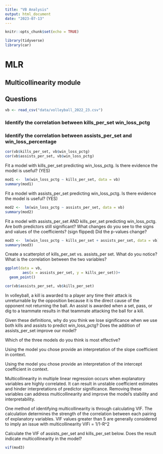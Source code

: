 ```yaml
---
title: "VB Analysis"
output: html_document
date: "2023-07-13"
---
```


```r
knitr::opts_chunk$set(echo = TRUE)

library(tidyverse)
library(car)
```

# MLR
## Multicollinearity module
## Questions

```r
vb <- read_csv("data/volleyball_2022_23.csv")
```


### Identify the correlation between kills_per_set win_loss_pctg 
### Identify the correlation between assists_per_set and win_loss_percentage
```r
cor(vb$kills_per_set, vb$win_loss_pctg)
cor(vb$assists_per_set, vb$win_loss_pctg)
```

Fit a model with kills_per_set predicting win_loss_pctg. Is there evidence the model is useful? (YES)
```r
mod1 <-  lm(win_loss_pctg ~ kills_per_set, data = vb)
summary(mod1)
```
Fit a model with assists_per_set predicting win_loss_pctg. Is there evidence the model is useful? (YES)
```r
mod2 <-  lm(win_loss_pctg ~ assists_per_set, data = vb)
summary(mod2)
```

Fit a model with assists_per_set AND kills_per_set predicting win_loss_pctg. Are both predictors still significant? What changes do you see to the signs and values of the coefficients? (sign flipped) Did the p-values change?
```r
mod3 <-  lm(win_loss_pctg ~ kills_per_set + assists_per_set, data = vb)
summary(mod3)
```

Create a scatterplot of kills_per_set vs. assists_per set. What do you notice? What is the correlation between the two variables?
```r
ggplot(data = vb,
        aes(x = assists_per_set, y = kills_per_set))+
  geom_point()
```

```r
cor(vb$assists_per_set, vb$kills_per_set)
```

In volleyball, a kill is awarded to a player any time their attack is unreturnable by the opposition because it is the direct cause of the opponent not returning the ball. An assist is awarded when a set, pass, or dig to a teammate results in that teammate attacking the ball for a kill.

Given these definitions, why do you think we lose significance when we use both kills and assists to predict win_loss_pctg? Does the addition of assists_per_set improve our model?


Which of the three models do you think is most effective?



Using the model you chose provide an interpretation of the slope coefficient in context.




Using the model you chose provide an interpretation of the intercept coefficient in context.



Multicollinearity in multiple linear regression occurs when explanatory variables are highly correlated. It can result in unstable coefficient estimates and hinder interpretations of predictor significance. Removing these variables can address multicollinearity and improve the model's stability and interpretability. 


One method of identifying multicollinearity is through calculating VIF. The calculation determines the strength of the correlation between each pairing of explanatory variables. VIF values greater than 5 are generally considered to imply an issue with multicollinearity
VIFi =  1/1-R^2 

Calculate the VIF of assists_per_set and kills_per_set below. Does the result indicate multicollinearity in the model?

```r
vif(mod3)
```

